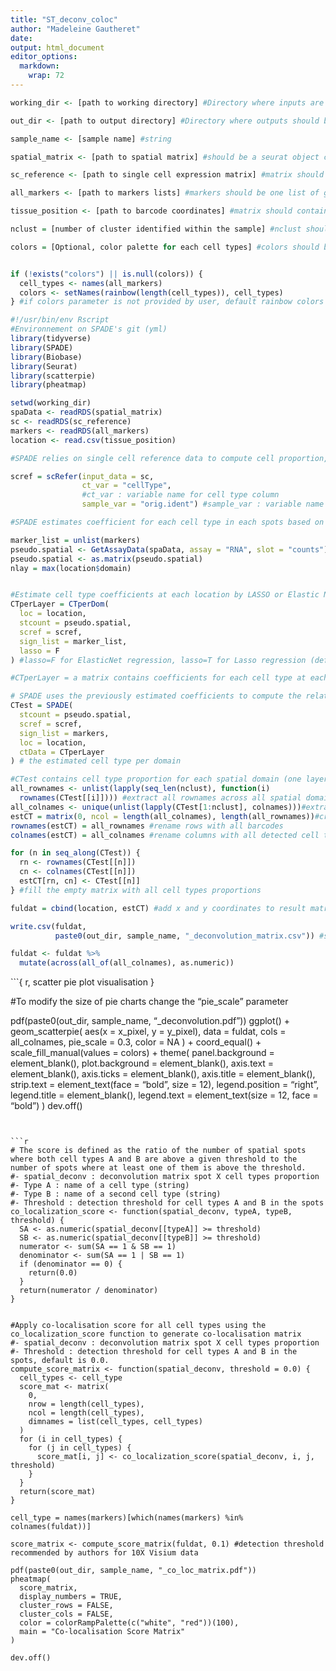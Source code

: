 ```yaml
---
title: "ST_deconv_coloc"
author: "Madeleine Gautheret"
date: 
output: html_document
editor_options: 
  markdown:
    wrap: 72
---
```

```r
working_dir <- [path to working directory] #Directory where inputs are stored

out_dir <- [path to output directory] #Directory where outputs should be stored

sample_name <- [sample name] #string

spatial_matrix <- [path to spatial matrix] #should be a seurat object containing spatial expression and its metadata which must contains spots cluster annotation  (RDS format)

sc_reference <- [path to single cell expression matrix] #matrix should be an expressionSet class containing single cell gene expression and its metadata which contains annoted cell type (RDS format)

all_markers <- [path to markers lists] #markers should be one list of gene symbols per cell type(RDS format)

tissue_position <- [path to barcode coordinates] #matrix should contain one row per barcode, with 2 columns : x_pixel coordinate and y_pixel coordinate (CSV format)

nclust = [number of cluster identified within the sample] #nclust should be an integer

colors = [Optional, color palette for each cell types] #colors should be a named vector for each cell type e.g. colors = c("Celltype1"="color1", "Celltype2"="color2",...) If not provided colors are defined by default. 


if (!exists("colors") || is.null(colors)) {
  cell_types <- names(all_markers) 
  colors <- setNames(rainbow(length(cell_types)), cell_types)
} #if colors parameter is not provided by user, default rainbow colors are used. 

```


```r
#!/usr/bin/env Rscript 
#Environnement on SPADE's git (yml)
library(tidyverse)
library(SPADE)
library(Biobase)
library(Seurat)
library(scatterpie)
library(pheatmap)
```


```r
setwd(working_dir)
spaData <- readRDS(spatial_matrix)
sc <- readRDS(sc_reference)
markers <- readRDS(all_markers)
location <- read.csv(tissue_position)
```


```r
#SPADE relies on single cell reference data to compute cell proportion, scRefer creates a matrix containing gene expression for each cell type based on the given single-cell data.

scref = scRefer(input_data = sc,
                ct_var = "cellType",
                #ct_var : variable name for cell type column
                sample_var = "orig.ident") #sample_var : variable name for sample column

```


```r
#SPADE estimates coefficient for each cell type in each spots based on the single-cell reference matrix computed before

marker_list = unlist(markers)
pseudo.spatial <- GetAssayData(spaData, assay = "RNA", slot = "counts") #extraction of the spatial expression matrix
pseudo.spatial <- as.matrix(pseudo.spatial)
nlay = max(location$domain)


#Estimate cell type coefficients at each location by LASSO or Elastic Net regression
CTperLayer = CTperDom(
  loc = location,
  stcount = pseudo.spatial,
  scref = scref,
  sign_list = marker_list,
  lasso = F
) #lasso=F for ElasticNet regression, lasso=T for Lasso regression (default)

#CTperLayer = a matrix contains coefficients for each cell type at each location

```


```r
# SPADE uses the previously estimated coefficients to compute the relative proportions of each cell type across spatial locations within each domain.
CTest = SPADE(
  stcount = pseudo.spatial,
  scref = scref,
  sign_list = markers,
  loc = location,
  ctData = CTperLayer
) # the estimated cell type per domain
```


```r
#CTest contains cell type proportion for each spatial domain (one layer per domain), all layers are integrated to create the deconvolution results matrix
all_rownames <- unlist(lapply(seq_len(nclust), function(i)
  rownames(CTest[[i]]))) #extract all rownames across all spatial domains
all_colnames <- unique(unlist(lapply(CTest[1:nclust], colnames)))#extract all colnames across all spatial domains
estCT = matrix(0, ncol = length(all_colnames), length(all_rownames))#create empty matrix where deconvolution results should be stored
rownames(estCT) = all_rownames #rename rows with all barcodes
colnames(estCT) = all_colnames #rename columns with all detected cell types

for (n in seq_along(CTest)) {
  rn <- rownames(CTest[[n]])
  cn <- colnames(CTest[[n]])
  estCT[rn, cn] <- CTest[[n]]
} #fill the empty matrix with all cell types proportions

fuldat = cbind(location, estCT) #add x and y coordinates to result matrix

write.csv(fuldat,
          paste0(out_dir, sample_name, "_deconvolution_matrix.csv")) #save deconvolution results dataframe

fuldat <- fuldat %>%
  mutate(across(all_of(all_colnames), as.numeric))

```

```{
r, scatter pie plot visualisation
}

#To modify the size of pie charts change the "pie_scale" parameter

pdf(paste0(out_dir, sample_name, "_deconvolution.pdf"))
ggplot() + geom_scatterpie(
aes(x = x_pixel, y = y_pixel),
data = fuldat,
cols = all_colnames,
pie_scale = 0.3,
color = NA
) +
coord_equal() + scale_fill_manual(values = colors) +
theme(
panel.background = element_blank(),
plot.background =
element_blank(),
axis.text = element_blank(),
axis.ticks =
element_blank(),
axis.title = element_blank(),
strip.text =
element_text(face = "bold", size = 12),
legend.position = "right",
legend.title = element_blank(),
legend.text = element_text(size = 12, face = "bold")
)
dev.off()
```


```r
# The score is defined as the ratio of the number of spatial spots where both cell types A and B are above a given threshold to the number of spots where at least one of them is above the threshold.
#- spatial_deconv : deconvolution matrix spot X cell types proportion
#- Type A : name of a cell type (string)
#- Type B : name of a second cell type (string)
#- Threshold : detection threshold for cell types A and B in the spots
co_localization_score <- function(spatial_deconv, typeA, typeB, threshold) {
  SA <- as.numeric(spatial_deconv[[typeA]] >= threshold)
  SB <- as.numeric(spatial_deconv[[typeB]] >= threshold)
  numerator <- sum(SA == 1 & SB == 1)
  denominator <- sum(SA == 1 | SB == 1)
  if (denominator == 0) {
    return(0.0)
  }
  return(numerator / denominator)
}


#Apply co-localisation score for all cell types using the co_localization_score function to generate co-localisation matrix
#- spatial_deconv : deconvolution matrix spot X cell types proportion
#- Threshold : detection threshold for cell types A and B in the spots, default is 0.0.
compute_score_matrix <- function(spatial_deconv, threshold = 0.0) {
  cell_types <- cell_type
  score_mat <- matrix(
    0,
    nrow = length(cell_types),
    ncol = length(cell_types),
    dimnames = list(cell_types, cell_types)
  )
  for (i in cell_types) {
    for (j in cell_types) {
      score_mat[i, j] <- co_localization_score(spatial_deconv, i, j, threshold)
    }
  }
  return(score_mat)
}

cell_type = names(markers)[which(names(markers) %in% colnames(fuldat))]

score_matrix <- compute_score_matrix(fuldat, 0.1) #detection threshold recommended by authors for 10X Visium data

pdf(paste0(out_dir, sample_name, "_co_loc_matrix.pdf"))
pheatmap(
  score_matrix,
  display_numbers = TRUE,
  cluster_rows = FALSE,
  cluster_cols = FALSE,
  color = colorRampPalette(c("white", "red"))(100),
  main = "Co-localisation Score Matrix"
)

dev.off()
```




